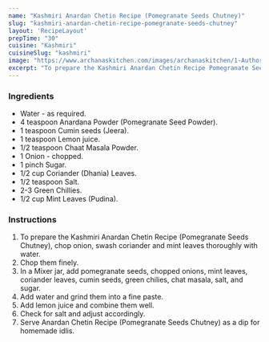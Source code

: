 ---
name: "Kashmiri Anardan Chetin Recipe (Pomegranate Seeds Chutney)"
slug: "kashmiri-anardan-chetin-recipe-pomegranate-seeds-chutney"
layout: 'RecipeLayout'
prepTime: "30"
cuisine: "Kashmiri"
cuisineSlug: "kashmiri"
image: "https://www.archanaskitchen.com/images/archanaskitchen/1-Author/Karthika_Gopalakrishnan/Anardan_Chetin.jpg"
excerpt: "To prepare the Kashmiri Anardan Chetin Recipe Pomegranate Seeds Chutney, chop onion, swash coriander and mint leaves thoroughly with water"
---

### Ingredients

- Water - as required.
- 4 teaspoon Anardana Powder (Pomegranate Seed Powder).
- 1 teaspoon Cumin seeds (Jeera).
- 1 teaspoon Lemon juice.
- 1/2 teaspoon Chaat Masala Powder.
- 1 Onion - chopped.
- 1 pinch Sugar.
- 1/2 cup Coriander (Dhania) Leaves.
- 1/2 teaspoon Salt.
- 2-3 Green Chillies.
- 1/2 cup Mint Leaves (Pudina).

### Instructions

1. To prepare the Kashmiri Anardan Chetin Recipe (Pomegranate Seeds Chutney), chop onion, swash coriander and mint leaves thoroughly with water.
1. Chop them finely.
1. In a Mixer jar, add pomegranate seeds, chopped onions, mint leaves, coriander leaves, cumin seeds, green chilies, chat masala, salt, and sugar.
1. Add water and grind them into a fine paste.
1. Add lemon juice and combine them well.
1. Check for salt and adjust accordingly.
1. Serve Anardan Chetin Recipe (Pomegranate Seeds Chutney) as a dip for homemade idlis.
